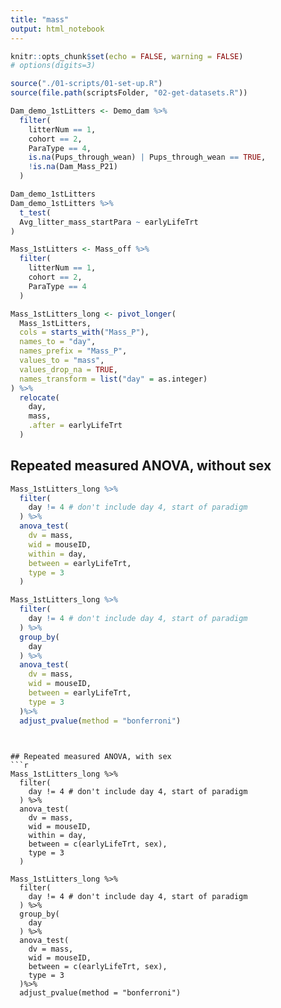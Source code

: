```yaml
---
title: "mass"
output: html_notebook
---
```


```r
knitr::opts_chunk$set(echo = FALSE, warning = FALSE)
# options(digits=3)
```

```r
source("./01-scripts/01-set-up.R")
source(file.path(scriptsFolder, "02-get-datasets.R"))
```

```r
Dam_demo_1stLitters <- Demo_dam %>%
  filter(
    litterNum == 1,
    cohort == 2,
    ParaType == 4,
    is.na(Pups_through_wean) | Pups_through_wean == TRUE,
    !is.na(Dam_Mass_P21)
  )

Dam_demo_1stLitters
Dam_demo_1stLitters %>%
  t_test(
  Avg_litter_mass_startPara ~ earlyLifeTrt
)
```

```r
Mass_1stLitters <- Mass_off %>%
  filter(
    litterNum == 1,
    cohort == 2,
    ParaType == 4
  )

Mass_1stLitters_long <- pivot_longer(
  Mass_1stLitters,
  cols = starts_with("Mass_P"),
  names_to = "day",
  names_prefix = "Mass_P",
  values_to = "mass",
  values_drop_na = TRUE,
  names_transform = list("day" = as.integer)
) %>%
  relocate(
    day,
    mass,
    .after = earlyLifeTrt
  )
```

## Repeated measured ANOVA, without sex
```r
Mass_1stLitters_long %>%
  filter(
    day != 4 # don't include day 4, start of paradigm
  ) %>%
  anova_test(
    dv = mass,
    wid = mouseID,
    within = day,
    between = earlyLifeTrt,
    type = 3
  )

Mass_1stLitters_long %>%
  filter(
    day != 4 # don't include day 4, start of paradigm
  ) %>%
  group_by(
    day
  ) %>%
  anova_test(
    dv = mass,
    wid = mouseID,
    between = earlyLifeTrt,
    type = 3
  )%>%
  adjust_pvalue(method = "bonferroni")
```
```


## Repeated measured ANOVA, with sex
```r
Mass_1stLitters_long %>%
  filter(
    day != 4 # don't include day 4, start of paradigm
  ) %>%
  anova_test(
    dv = mass,
    wid = mouseID,
    within = day,
    between = c(earlyLifeTrt, sex),
    type = 3
  )

Mass_1stLitters_long %>%
  filter(
    day != 4 # don't include day 4, start of paradigm
  ) %>%
  group_by(
    day
  ) %>%
  anova_test(
    dv = mass,
    wid = mouseID,
    between = c(earlyLifeTrt, sex),
    type = 3
  )%>%
  adjust_pvalue(method = "bonferroni")
```

